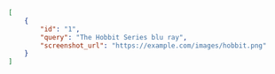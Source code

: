 ```json
[
    {
        "id": "1",
        "query": "The Hobbit Series blu ray",
        "screenshot_url": "https://example.com/images/hobbit.png"
    }
]
```
